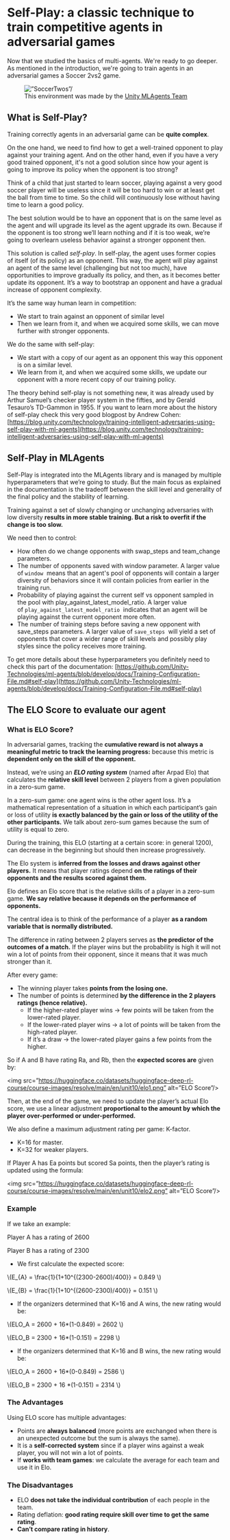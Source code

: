 # Self-Play: a classic technique to train competitive agents in adversarial games

Now that we studied the basics of multi-agents. We're ready to go deeper. As mentioned in the introduction, we're going to train agents in an adversarial games a Soccer 2vs2 game.

<figure>
<img src=”https://huggingface.co/datasets/huggingface-deep-rl-course/course-images/resolve/main/en/unit10/soccertwos.gif” alt=”SoccerTwos”/>

<figcaption>This environment was made by the <a href=”https://github.com/Unity-Technologies/ml-agents”>Unity MLAgents Team</a></figcaption>

</figure>

## What is Self-Play?

Training correctly agents in an adversarial game can be **quite complex**.

On the one hand, we need to find how to get a well-trained opponent to play against your training agent. And on the other hand, even if you have a very good trained opponent, it's not a good solution since how your agent is going to improve its policy when the opponent is too strong?

Think of a child that just started to learn soccer, playing against a very good soccer player will be useless since it will be too hard to win or at least get the ball from time to time. So the child will continuously lose without having time to learn a good policy.

The best solution would be to have an opponent that is on the same level as the agent and will upgrade its level as the agent upgrade its own. Because if the opponent is too strong we’ll learn nothing and if it is too weak, we’re going to overlearn useless behavior against a stronger opponent then.

This solution is called *self-play*. In self-play, the agent uses former copies of itself (of its policy) as an opponent. This way, the agent will play against an agent of the same level (challenging but not too much), have opportunities to improve gradually its policy, and then, as it becomes better update its opponent. It’s a way to bootstrap an opponent and have a gradual increase of opponent complexity.

It’s the same way human learn in competition:

- We start to train against an opponent of similar level
- Then we learn from it, and when we acquired some skills, we can move further with stronger opponents.

We do the same with self-play:

- We start with a copy of our agent as an opponent this way this opponent is on a similar level.
- We learn from it, and when we acquired some skills, we update our opponent with a more recent copy of our training policy.

The theory behind self-play is not something new, it was already used by Arthur Samuel’s checker player system in the fifties, and by Gerald Tesauro’s TD-Gammon in 1955. If you want to learn more about the history of self-play check this very good blogpost by Andrew Cohen: [https://blog.unity.com/technology/training-intelligent-adversaries-using-self-play-with-ml-agents](https://blog.unity.com/technology/training-intelligent-adversaries-using-self-play-with-ml-agents)

## Self-Play in MLAgents

Self-Play is integrated into the MLAgents library and is managed by multiple hyperparameters that we’re going to study. But the main focus as explained in the documentation is the tradeoff between the skill level and generality of the final policy and the stability of learning.

Training against a set of slowly changing or unchanging adversaries with low diversity **results in more stable training. But a risk to overfit if the change is too slow.**

We need then to control:

- How often do we change opponents with swap_steps and team_change parameters.
- The number of opponents saved with window parameter. A larger value of `window`
 means that an agent's pool of opponents will contain a larger diversity of behaviors since it will contain policies from earlier in the training run.
- Probability of playing against the current self vs opponent sampled in the pool with play_against_latest_model_ratio. A larger value of `play_against_latest_model_ratio`
 indicates that an agent will be playing against the current opponent more often.
- The number of training steps before saving a new opponent with save_steps parameters. A larger value of `save_steps`
 will yield a set of opponents that cover a wider range of skill levels and possibly play styles since the policy receives more training.

To get more details about these hyperparameters you definitely need to check this part of the documentation: [https://github.com/Unity-Technologies/ml-agents/blob/develop/docs/Training-Configuration-File.md#self-play](https://github.com/Unity-Technologies/ml-agents/blob/develop/docs/Training-Configuration-File.md#self-play)


## The ELO Score to evaluate our agent
### What is ELO Score?
In adversarial games, tracking the **cumulative reward is not always a meaningful metric to track the learning progress:** because this metric is **dependent only on the skill of the opponent.**

Instead, we’re using an ***ELO rating system*** (named after Arpad Elo) that calculates the **relative skill level** between 2 players from a given population in a zero-sum game.

In a zero-sum game: one agent wins is the other agent loss. It’s a mathematical representation of a situation in which each participant’s gain or loss of utility **is exactly balanced by the gain or loss of the utility of the other participants.** We talk about zero-sum games because the sum of utility is equal to zero.

During the training, this ELO (starting at a certain score: in general 1200), can decrease in the beginning but should then increase progressively.

The Elo system is **inferred from the losses and draws against other players.** It means that player ratings depend **on the ratings of their opponents and the results scored against them.**

Elo defines an Elo score that is the relative skills of a player in a zero-sum game. **We say relative because it depends on the performance of opponents.**

The central idea is to think of the performance of a player **as a random variable that is normally distributed.**

The difference in rating between 2 players serves as **the predictor of the outcomes of a match.** If the player wins but the probability is high it will not win a lot of points from their opponent, since it means that it was much stronger than it.

After every game:

- The winning player takes **points from the losing one.**
- The number of points is determined **by the difference in the 2 players ratings (hence relative).**
    - If the higher-rated player wins → few points will be taken from the lower-rated player.
    - If the lower-rated player wins → a lot of points will be taken from the high-rated player.
    - If it’s a draw → the lower-rated player gains a few points from the higher.

So if A and B have rating Ra, and Rb, then the **expected scores are** given by:

<img src=”https://huggingface.co/datasets/huggingface-deep-rl-course/course-images/resolve/main/en/unit10/elo1.png” alt=”ELO Score”/>

Then, at the end of the game, we need to update the player’s actual Elo score, we use a linear adjustment **proportional to the amount by which the player over-performed or under-performed.**

We also define a maximum adjustment rating per game: K-factor.

- K=16 for master.
- K=32 for weaker players.

If Player A has Ea points but scored Sa points, then the player’s rating is updated using the formula:

<img src=”https://huggingface.co/datasets/huggingface-deep-rl-course/course-images/resolve/main/en/unit10/elo2.png” alt=”ELO Score”/>

### Example

If we take an example:

Player A has a rating of 2600

Player B has a rating of 2300

- We first calculate the expected score:

\\(E_{A} = \frac{1}{1+10^{(2300-2600)/400}} = 0.849 \\)

\\(E_{B} = \frac{1}{1+10^{(2600-2300)/400}} = 0.151 \\)

- If the organizers determined that K=16 and A wins, the new rating would be:

\\(ELO_A = 2600 + 16*(1-0.849) = 2602 \\)

\\(ELO_B = 2300 + 16*(1-0.151) = 2298 \\)

- If the organizers determined that K=16 and B wins, the new rating would be:

\\(ELO_A = 2600 + 16*(0-0.849) = 2586 \\)

\\(ELO_B = 2300 + 16 *(1-0.151) = 2314 \\)


### The Advantages

Using ELO score has multiple advantages:

- Points are **always balanced** (more points are exchanged when there is an unexpected outcome but the sum is always the same).
- It is a **self-corrected system** since if a player wins against a weak player, you will not win a lot of points.
- If **works with team games**: we calculate the average for each team and use it in Elo.

### The Disadvantages

- ELO **does not take the individual contribution** of each people in the team.
- Rating deflation: **good rating require skill over time to get the same rating**.
- **Can’t compare rating in history**.
